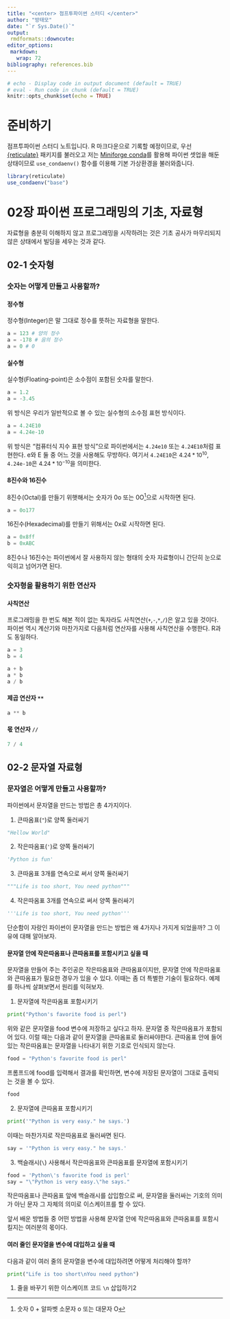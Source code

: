 ```yaml
---
title: "<center> 점프투파이썬 스터디 </center>"
author: "방태모"
date: "`r Sys.Date()`"
output: 
 rmdformats::downcute:
editor_options: 
 markdown: 
   wrap: 72
bibliography: references.bib
---
```


```{=html}
<style>
.math {
 font-size: small;
}
</style>
```
```r
# echo - Display code in output document (default = TRUE)
# eval - Run code in chunk (default = TRUE)
knitr::opts_chunk$set(echo = TRUE)
```

# 준비하기

점프투파이썬 스터디 노트입니다. R 마크다운으로 기록할 예정이므로, 우선
[{reticulate}](https://github.com/rstudio/reticulate) 패키지를 불러오고
저는 [Miniforge conda](https://github.com/conda-forge/miniforge)를
활용해 파이썬 셋업을 해둔 상태이므로 `use_condaenv()` 함수를 이용해 기본
가상환경을 불러와줍니다.

```r
library(reticulate)
use_condaenv("base")
```

# 02장 파이썬 프로그래밍의 기초, 자료형

자료형을 충분히 이해하지 않고 프로그래밍을 시작하려는 것은 기초 공사가
마무리되지 않은 상태에서 빌딩을 세우는 것과 같다.

## 02-1 숫자형

### 숫자는 어떻게 만들고 사용할까?

#### 정수형

정수형(Integer)은 말 그대로 정수를 뜻하는 자료형을 말한다.

```python
a = 123 # 양의 정수
a = -178 # 음의 정수
a = 0 # 0
```

#### 실수형

실수형(Floating-point)은 소수점이 포함된 숫자를 말한다.

```python
a = 1.2
a = -3.45
```

위 방식은 우리가 일반적으로 볼 수 있는 실수형의 소수점 표현 방식이다.

```python
a = 4.24E10
a = 4.24e-10
```

위 방식은 "컴퓨터식 지수 표현 방식"으로 파이썬에서는 `4.24e10` 또는
`4.24E10`처럼 표현한다. e와 E 둘 중 어느 것을 사용해도 무방하다. 여기서
`4.24E10`은 $4.24*10^{10}$, `4.24e-10`은 $4.24*10^{-10}$을 의미한다.

#### 8진수와 16진수

8진수(Octal)를 만들기 위햇해서는 숫자가 0o 또는 0O[^1]으로 시작하면
된다.

[^1]: 숫자 0 + 알파벳 소문자 o 또는 대문자 O

```python
a = 0o177
```

16진수(Hexadecimal)를 만들기 위해서는 0x로 시작하면 된다.

```python
a = 0x8ff
b = 0xABC
```

8진수나 16진수는 파이썬에서 잘 사용하지 않는 형태의 숫자 자료형이니
간단히 눈으로 익히고 넘어가면 된다.

### 숫자형을 활용하기 위한 연산자

#### 사칙연산

프로그래밍을 한 번도 해본 적이 없는 독자라도 사칙연산(`+`,`-`,`*`,`/`)은
알고 있을 것이다. 파이썬 역시 계산기와 마찬가지로 다음처럼 연산자를
사용해 사칙연산을 수행한다. R과도 동일하다.

```python
a = 3
b = 4
```

```python
a + b
a * b
a / b
```

#### 제곱 연산자 `**`

```python
a ** b
```

#### 몫 연산자 `//`

```python
7 / 4
```

## 02-2 문자열 자료형

### 문자열은 어떻게 만들고 사용할까?

파이썬에서 문자열을 만드는 방법은 총 4가지이다.

1.  큰따옴표(`"`)로 양쪽 둘러싸기

```python
"Hellow World"
```

2.  작은따옴표(`'`)로 양쪽 둘러싸기

```python
'Python is fun'
```

3.  큰따옴표 3개를 연속으로 써서 양쪽 둘러싸기

```python
"""Life is too short, You need python"""
```

4.  작은따옴표 3개를 연속으로 써서 양쪽 둘러싸기

```python
'''Life is too short, You need python'''
```

단순함이 자랑인 파이썬이 문자열을 만드는 방법은 왜 4가지나 가지게
되었을까? 그 이유에 대해 알아보자.

#### 문자열 안에 작은따옴표나 큰따옴표를 포함시키고 싶을 때

문자열을 만들어 주는 주인공은 작은따옴표와 큰따옴표이지만, 문자열 안에
작은따옴표와 큰따옴표가 필요한 경우가 있을 수 있다. 이때는 좀 더 특별한
기술이 필요하다. 예제를 하나씩 살펴보면서 원리를 익혀보자.

1.  문자열에 작은따옴표 포함시키기

```python
print("Python's favorite food is perl")
```

위와 같은 문자열을 food 변수에 저장하고 싶다고 하자. 문자열 중
작은따옴표가 포함되어 있다. 이럴 때는 다음과 같이 문자열을 큰따옴표로
둘러싸야한다. 큰따옴표 안에 들어 있는 작은따옴표는 문자열을 나타내기
위한 기호로 인식되지 않는다.

```python
food = "Python's favorite food is perl"
```

프롬프드에 food를 입력해서 결과를 확인하면, 변수에 저장된 문자열이
그대로 출력되는 것을 볼 수 있다.

```python
food
```

2.  문자열에 큰따옴표 포함시키기

```python
print('"Python is very easy." he says.')
```

이때는 마찬가지로 작은따옴표로 둘러싸면 된다.

```python
say = '"Python is very easy." he says.'
```

3.  백슬래시(`\`) 사용해서 작은따옴표와 큰따옴표를 문자열에 포함시키기

```python
food = 'Python\'s favorite food is perl'
say = "\"Python is very easy.\"he says."
```

작은따옴표나 큰따옴표 앞에 백슬래시를 삽입함으로 써, 문자열을 둘러싸는
기호의 의미가 아닌 문자 그 자체의 의미로 이스케이프를 할 수 있다.

앞서 배운 방법들 중 어떤 방법을 사용해 문자열 안에 작은따옴표와
큰따옴표를 포함시킬지는 여러분의 몫이다.

#### 여러 줄인 문자열을 변수에 대입하고 싶을 때

다음과 같이 여러 줄의 문자열을 변수에 대입하려면 어떻게 처리해야 할까?

```python
print("Life is too short\nYou need python")
```

1.  줄을 바꾸기 위한 이스케이프 코드 `\n` 삽입하기2

